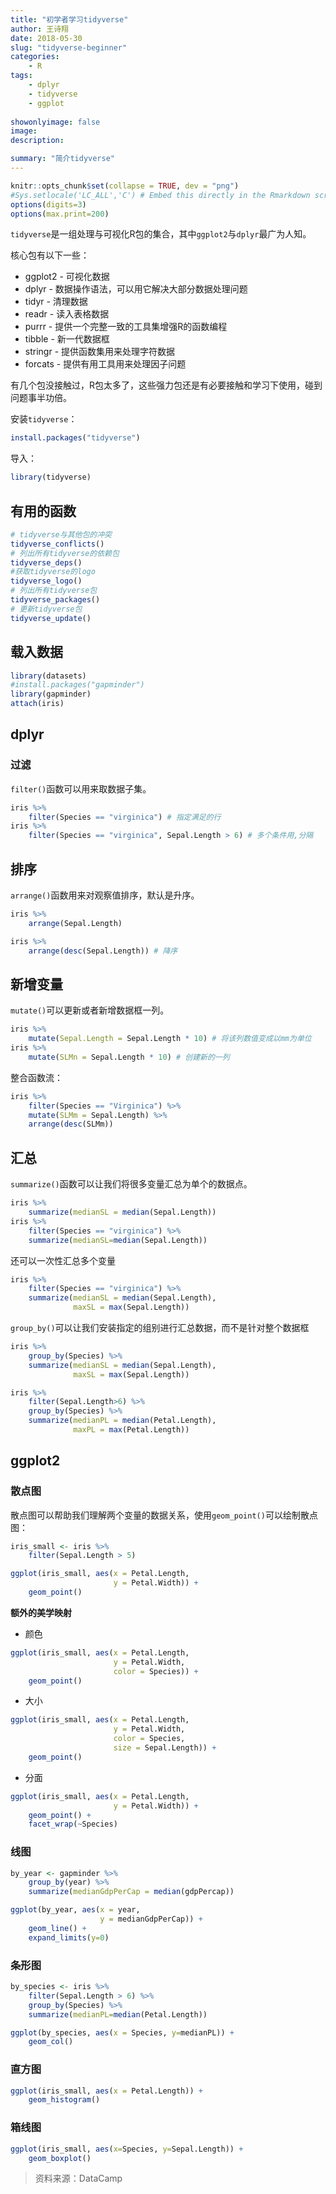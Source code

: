 ```yaml
---
title: "初学者学习tidyverse"
author: 王诗翔
date: 2018-05-30
slug: "tidyverse-beginner"
categories: 
    - R
tags:
    - dplyr
    - tidyverse
    - ggplot
    
showonlyimage: false
image: 
description: 

summary: "简介tidyverse"
---
```



```r
knitr::opts_chunk$set(collapse = TRUE, dev = "png")
#Sys.setlocale('LC_ALL','C') # Embed this directly in the Rmarkdown script that contains the Chinese character comment
options(digits=3)
options(max.print=200)
```

`tidyverse`是一组处理与可视化R包的集合，其中`ggplot2`与`dplyr`最广为人知。

核心包有以下一些：

* ggplot2 - 可视化数据
* dplyr - 数据操作语法，可以用它解决大部分数据处理问题
* tidyr - 清理数据
* readr - 读入表格数据
* purrr - 提供一个完整一致的工具集增强R的函数编程
* tibble - 新一代数据框
* stringr - 提供函数集用来处理字符数据
* forcats - 提供有用工具用来处理因子问题

有几个包没接触过，R包太多了，这些强力包还是有必要接触和学习下使用，碰到问题事半功倍。

安装`tidyverse`：

```r
install.packages("tidyverse")
```

导入：

```r
library(tidyverse)
```


## 有用的函数

```r
# tidyverse与其他包的冲突
tidyverse_conflicts()
# 列出所有tidyverse的依赖包
tidyverse_deps()
#获取tidyverse的logo
tidyverse_logo()
# 列出所有tidyverse包
tidyverse_packages()
# 更新tidyverse包
tidyverse_update()
```

## 载入数据

```r
library(datasets)
#install.packages("gapminder")
library(gapminder)
attach(iris)
```


## dplyr

### 过滤

`filter()`函数可以用来取数据子集。

```r
iris %>% 
    filter(Species == "virginica") # 指定满足的行
iris %>% 
    filter(Species == "virginica", Sepal.Length > 6) # 多个条件用,分隔
```

## 排序

`arrange()`函数用来对观察值排序，默认是升序。

```r
iris %>% 
    arrange(Sepal.Length)

iris %>% 
    arrange(desc(Sepal.Length)) # 降序
```

## 新增变量

`mutate()`可以更新或者新增数据框一列。

```r
iris %>% 
    mutate(Sepal.Length = Sepal.Length * 10) # 将该列数值变成以mm为单位
iris %>% 
    mutate(SLMn = Sepal.Length * 10) # 创建新的一列
```

整合函数流：

```r
iris %>% 
    filter(Species == "Virginica") %>% 
    mutate(SLMm = Sepal.Length) %>% 
    arrange(desc(SLMm))
```

## 汇总

`summarize()`函数可以让我们将很多变量汇总为单个的数据点。

```r
iris %>% 
    summarize(medianSL = median(Sepal.Length))
iris %>% 
    filter(Species == "virginica") %>% 
    summarize(medianSL=median(Sepal.Length))
```

还可以一次性汇总多个变量

```r
iris %>% 
    filter(Species == "virginica") %>% 
    summarize(medianSL = median(Sepal.Length),
              maxSL = max(Sepal.Length))
```

`group_by()`可以让我们安装指定的组别进行汇总数据，而不是针对整个数据框

```r
iris %>% 
    group_by(Species) %>% 
    summarize(medianSL = median(Sepal.Length),
              maxSL = max(Sepal.Length))

iris %>% 
    filter(Sepal.Length>6) %>% 
    group_by(Species) %>% 
    summarize(medianPL = median(Petal.Length), 
              maxPL = max(Petal.Length))
```

## ggplot2

### 散点图

散点图可以帮助我们理解两个变量的数据关系，使用`geom_point()`可以绘制散点图：

```r
iris_small <- iris %>% 
    filter(Sepal.Length > 5)

ggplot(iris_small, aes(x = Petal.Length,
                       y = Petal.Width)) + 
    geom_point()
```

**额外的美学映射**

* 颜色

```r
ggplot(iris_small, aes(x = Petal.Length,
                       y = Petal.Width,
                       color = Species)) + 
    geom_point()
```


* 大小

```r
ggplot(iris_small, aes(x = Petal.Length,
                       y = Petal.Width,
                       color = Species,
                       size = Sepal.Length)) + 
    geom_point()
```

* 分面

```r
ggplot(iris_small, aes(x = Petal.Length,
                       y = Petal.Width)) + 
    geom_point() + 
    facet_wrap(~Species)
```

### 线图

```r
by_year <- gapminder %>% 
    group_by(year) %>% 
    summarize(medianGdpPerCap = median(gdpPercap))

ggplot(by_year, aes(x = year,
                    y = medianGdpPerCap)) +
    geom_line() + 
    expand_limits(y=0)
```


### 条形图

```r
by_species <- iris %>%  
    filter(Sepal.Length > 6) %>% 
    group_by(Species) %>% 
    summarize(medianPL=median(Petal.Length))

ggplot(by_species, aes(x = Species, y=medianPL)) + 
    geom_col()
```

### 直方图

```r
ggplot(iris_small, aes(x = Petal.Length)) + 
    geom_histogram()
```

### 箱线图

```r
ggplot(iris_small, aes(x=Species, y=Sepal.Length)) + 
    geom_boxplot()
```

> 资料来源：DataCamp